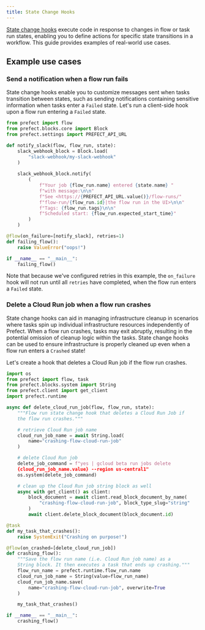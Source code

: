```yaml
---
title: State Change Hooks
---
```



[State change hooks](/2.16/concepts/states/#state-change-hooks) execute code in response to changes in flow or task run states, enabling you to define actions for specific state transitions in a workflow.
This guide provides examples of real-world use cases.

## Example use cases

### Send a notification when a flow run fails

State change hooks enable you to customize messages sent when tasks transition between states, such as sending notifications containing sensitive information when tasks enter a `Failed` state. Let's run a client-side hook upon a flow run entering a `Failed` state.

```python
from prefect import flow
from prefect.blocks.core import Block
from prefect.settings import PREFECT_API_URL

def notify_slack(flow, flow_run, state):
    slack_webhook_block = Block.load(
        "slack-webhook/my-slack-webhook"
    )
            
    slack_webhook_block.notify(
        (
            f"Your job {flow_run.name} entered {state.name} "
            f"with message:\n\n"
            f"See <https://{PREFECT_API_URL.value()}/flow-runs/"
            f"flow-run/{flow_run.id}|the flow run in the UI>\n\n"
            f"Tags: {flow_run.tags}\n\n"
            f"Scheduled start: {flow_run.expected_start_time}"
        )
    )

@flow(on_failure=[notify_slack], retries=1)
def failing_flow():
    raise ValueError("oops!")

if __name__ == "__main__":
    failing_flow()
```

Note that because we've configured retries in this example, the `on_failure` hook will not run until all `retries` have completed, when the flow run enters a `Failed` state.

### Delete a Cloud Run job when a flow run crashes

State change hooks can aid in managing infrastructure cleanup in scenarios where tasks spin up individual infrastructure resources independently of Prefect.
When a flow run crashes, tasks may exit abruptly, resulting in the potential omission of cleanup logic within the tasks.
State change hooks can be used to ensure infrastructure is properly cleaned up even when a flow run enters a `Crashed` state!

Let's create a hook that deletes a Cloud Run job if the flow run crashes.

```python
import os
from prefect import flow, task
from prefect.blocks.system import String
from prefect.client import get_client
import prefect.runtime

async def delete_cloud_run_job(flow, flow_run, state):
    """Flow run state change hook that deletes a Cloud Run Job if
    the flow run crashes."""

    # retrieve Cloud Run job name
    cloud_run_job_name = await String.load(
        name="crashing-flow-cloud-run-job"
    )

    # delete Cloud Run job
    delete_job_command = f"yes | gcloud beta run jobs delete 
    {cloud_run_job_name.value} --region us-central1"
    os.system(delete_job_command)

    # clean up the Cloud Run job string block as well
    async with get_client() as client:
        block_document = await client.read_block_document_by_name(
            "crashing-flow-cloud-run-job", block_type_slug="string"
        )
        await client.delete_block_document(block_document.id)

@task
def my_task_that_crashes():
    raise SystemExit("Crashing on purpose!")

@flow(on_crashed=[delete_cloud_run_job])
def crashing_flow():
    """Save the flow run name (i.e. Cloud Run job name) as a 
    String block. It then executes a task that ends up crashing."""
    flow_run_name = prefect.runtime.flow_run.name
    cloud_run_job_name = String(value=flow_run_name)
    cloud_run_job_name.save(
        name="crashing-flow-cloud-run-job", overwrite=True
    )

    my_task_that_crashes()

if __name__ == "__main__":
    crashing_flow()
```

